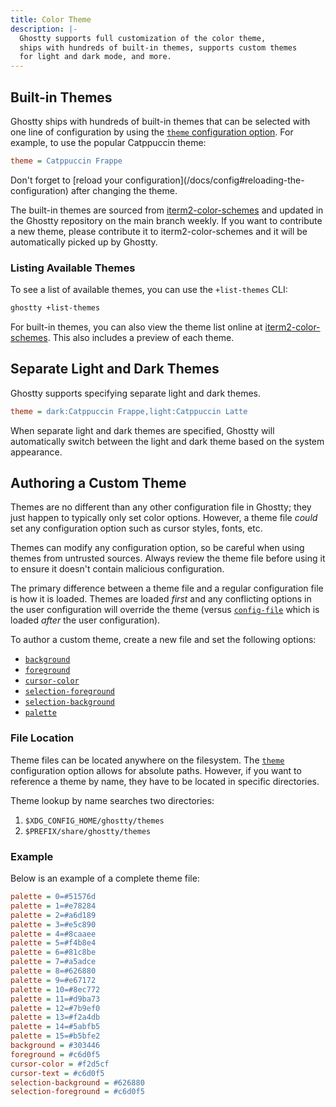 ```yaml
---
title: Color Theme
description: |-
  Ghostty supports full customization of the color theme,
  ships with hundreds of built-in themes, supports custom themes
  for light and dark mode, and more.
---
```


## Built-in Themes

Ghostty ships with hundreds of built-in themes that can be selected
with one line of configuration by using the [`theme` configuration option](/docs/config/reference#theme). For example, to use the popular Catppuccin theme:

```ini
theme = Catppuccin Frappe
```

<Tip>
  Don't forget to [reload your configuration](/docs/config#reloading-the-configuration)
  after changing the theme.
</Tip>

The built-in themes are sourced from
[iterm2-color-schemes](https://iterm2colorschemes.com) and
updated in the Ghostty repository on the main branch weekly.
If you want to contribute a new theme, please contribute it to
iterm2-color-schemes and it will be automatically picked up by
Ghostty.

### Listing Available Themes

To see a list of available themes, you can use the `+list-themes` CLI:

```sh
ghostty +list-themes
```

For built-in themes, you can also view the theme list online
at [iterm2-color-schemes](https://iterm2colorschemes.com). This
also includes a preview of each theme.

## Separate Light and Dark Themes

Ghostty supports specifying separate light and dark themes.

```ini
theme = dark:Catppuccin Frappe,light:Catppuccin Latte
```

When separate light and dark themes are specified, Ghostty will
automatically switch between the light and dark theme based on
the system appearance.

## Authoring a Custom Theme

Themes are no different than any other configuration file
in Ghostty; they just happen to typically only set color options.
However, a theme file _could_ set any configuration option such
as cursor styles, fonts, etc.

<Warning>
  Themes can modify any configuration option, so be careful
  when using themes from untrusted sources. Always review the
  theme file before using it to ensure it doesn't contain
  malicious configuration.
</Warning>

The primary difference between a theme file and a regular
configuration file is how it is loaded. Themes are loaded
_first_ and any conflicting options in the user configuration
will override the theme (versus
[`config-file`](/docs/config/reference#config-file)
which is loaded _after_ the user configuration).

To author a custom theme, create a new file and set the
following options:

  - [`background`](/docs/config/reference#background)
  - [`foreground`](/docs/config/reference#foreground)
  - [`cursor-color`](/docs/config/reference#cursor-color)
  - [`selection-foreground`](/docs/config/reference#selection-foreground)
  - [`selection-background`](/docs/config/reference#selection-background)
  - [`palette`](/docs/config/reference#palette)

### File Location

Theme files can be located anywhere on the filesystem. The
[`theme`](/docs/config/reference#theme) configuration option allows
for absolute paths. However, if you want to reference a theme by
name, they have to be located in specific directories.

Theme lookup by name searches two directories:

  1. `$XDG_CONFIG_HOME/ghostty/themes`
  2. `$PREFIX/share/ghostty/themes`

### Example

Below is an example of a complete theme file:

```ini
palette = 0=#51576d
palette = 1=#e78284
palette = 2=#a6d189
palette = 3=#e5c890
palette = 4=#8caaee
palette = 5=#f4b8e4
palette = 6=#81c8be
palette = 7=#a5adce
palette = 8=#626880
palette = 9=#e67172
palette = 10=#8ec772
palette = 11=#d9ba73
palette = 12=#7b9ef0
palette = 13=#f2a4db
palette = 14=#5abfb5
palette = 15=#b5bfe2
background = #303446
foreground = #c6d0f5
cursor-color = #f2d5cf
cursor-text = #c6d0f5
selection-background = #626880
selection-foreground = #c6d0f5
```
